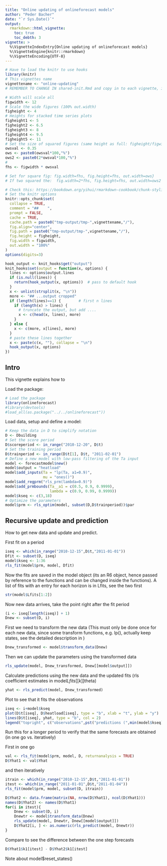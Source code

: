 ```yaml
---
title: "Online updating of onlineforecast models"
author: "Peder Bacher"
date: "`r Sys.Date()`"
output:
  rmarkdown::html_vignette:
    toc: true
    toc_debth: 3
vignette: >
  %\VignetteIndexEntry{Online updating of onlineforecast models}
  %\VignetteEngine{knitr::rmarkdown}
  %\VignetteEncoding{UTF-8}
---
```


```r
# Have to load the knitr to use hooks
library(knitr)
# This vignettes name
vignettename <- "online-updating"
# REMEMBER TO CHANGE IN shared-init.Rmd and copy in to each vignette, if chaging setup
```

<!--shared-init-start-->
```r
# Width will scale all
figwidth <- 12
# Scale the wide figures (100% out.width)
figheight <- 4
# Heights for stacked time series plots
figheight1 <- 5
figheight2 <- 6.5
figheight3 <- 8
figheight4 <- 9.5
figheight5 <- 11
# Set the size of squared figures (same height as full: figheight/figwidth)
owsval <- 0.35
ows <- paste0(owsval*100,"%")
ows2 <- paste0(2*owsval*100,"%")
# 
fhs <- figwidth * owsval

# Set for square fig: fig.width=fhs, fig.height=fhs, out.width=ows}
# If two squared the:  fig.width=2*fhs, fig.height=fhs, out.width=ows2

# Check this: https://bookdown.org/yihui/rmarkdown-cookbook/chunk-styling.html
# Set the knitr options
knitr::opts_chunk$set(
  collapse = TRUE,
  comment = "##    ",
  prompt = FALSE,
  cache = TRUE,
  cache.path = paste0("tmp-output/tmp-",vignettename,"/"),
  fig.align="center",
  fig.path = paste0("tmp-output/tmp-",vignettename,"/"),
  fig.height = figheight,
  fig.width = figwidth,
  out.width = "100%"
)
options(digits=3)

hook_output <- knit_hooks$get("output")
knit_hooks$set(output = function(x, options) {
  lines <- options$output.lines
  if (is.null(lines)) {
    return(hook_output(x, options))  # pass to default hook
  }
  x <- unlist(strsplit(x, "\n"))
  more <- "## ...output cropped"
  if (length(lines)==1) {        # first n lines
    if (length(x) > lines) {
      # truncate the output, but add ....
      x <- c(head(x, lines), more)
    }
  } else {
    x <- c(more, x[lines], more)
  }
  # paste these lines together
  x <- paste(c(x, ""), collapse = "\n")
  hook_output(x, options)
})

```

[onlineforecasting]: https://onlineforecasting.org/articles/onlineforecasting.pdf
[building heat load forecasting]: https://onlineforecasting.org/examples/building-heat-load-forecasting.html
[onlineforecasting.org]: https://onlineforecasting.org
<!--shared-init-end-->


## Intro
This vignette explains how to 

Load the package:
```r
# Load the package
library(onlineforecast)
#library(devtools)
#load_all(as.package("../../onlineforecast"))
```

Load data, setup and define a model:
```r
# Keep the data in D to simplify notation
D <- Dbuilding
# Set the score period 
D$scoreperiod <- in_range("2010-12-20", D$t)
# Set the training period
D$trainperiod <- in_range(D$t[1], D$t, "2011-02-01")
# Define a new model with low-pass filtering of the Ta input
model <- forecastmodel$new()
model$output = "heatload"
model$add_inputs(Ta = "lp(Ta, a1=0.9)",
                 mu = "ones()")
model$add_regprm("rls_prm(lambda=0.9)")
model$add_prmbounds(Ta__a1 = c(0.5, 0.9, 0.9999),
                    lambda = c(0.9, 0.99, 0.9999))
model$kseq <- c(3,18)
# Optimize the parameters
model$prm <- rls_optim(model, subset(D,D$trainperiod))$par
```



## Recursive update and prediction

How to get new data and update and predict.

First fit on a period
```r
iseq <- which(in_range("2010-12-15",D$t,"2011-01-01"))
Dfit <- subset(D, iseq)
model$kseq <- 1:36
rls_fit(model$prm, model, Dfit)
```

Now the fits are saved in the model object (its an R6 object, hence passed by reference to the functions and can be changed inside the functions). A list of fits with an entry for each horizon is in Lfits, see the two first
```r
str(model$Lfits[1:2])
```

Now new data arrives, take the point right after the fit period
```r
(i <- iseq[length(iseq)] + 1)
Dnew <- subset(D, i)
```

First we need to transform the new data (This must only be done once for each
new data, since some transform functions, e.g. lp(), actually keep states, see
the detailed description in )
```r
Dnew_transformed <- model$transform_data(Dnew)
```

Then we can update the parameters using the transformed data
```r
rls_update(model, Dnew_transformed, Dnew[[model$output]])
```

Calculate predictions using the new data and the updated fits (rls coefficient estimates in model$Lfits[[k]]$theta)
```r
yhat <- rls_predict(model, Dnew_transformed)
```

Plot to see that it fits the observations
```r
iseq <- i+model$kseq
plot(D$t[iseq], D$heatload[iseq], type = "b", xlab = "t", ylab = "y")
lines(D$t[iseq], yhat, type = "b", col = 2)
legend("topright", c("observations",pst("predictions (",min(model$kseq)," to ",max(model$kseq)," steps ahead)")), lty = 1, col = 1:2)
```

Run this for a longer period to verify that the same forecasts are obtained (in one go vs. iteratively)

First in one go
```r
val <- rls_fit(model$prm, model, D, returnanalysis = TRUE)
D$Yhat1 <- val$Yhat
```

and then iteratively
```r
itrain <- which(in_range("2010-12-15",D$t,"2011-01-01"))
itest <- which(in_range("2011-01-01",D$t,"2011-01-04"))
rls_fit(model$prm, model, subset(D, itrain))

D$Yhat2 <- data.frame(matrix(NA, nrow(D$Yhat1), ncol(D$Yhat1)))
names(D$Yhat2) <- names(D$Yhat1)
for(i in itest){
    Dnew <- subset(D, i)
    Dnewtr <- model$transform_data(Dnew)
    rls_update(model, Dnewtr, Dnew[[model$output]])
    D$Yhat2[i, ] <- as.numeric(rls_predict(model, Dnewtr))
}
```

Compare to see the difference between the one step forecasts
```r
D$Yhat1$k1[itest] - D$Yhat2$k1[itest]
```

Note about model$reset_states()
